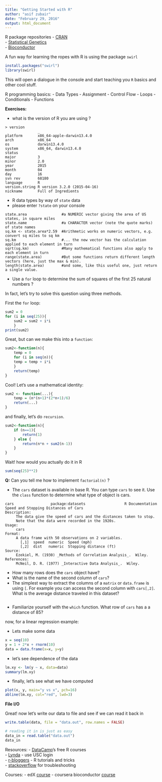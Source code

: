 ```yaml
---
title: "Getting Started with R"
author: "asif zubair"
date: "February 29, 2016"
output: html_document
---
```


R package repositories
- [CRAN](https://cran.r-project.org)  
    - [Statistical Genetics](https://cran.r-project.org/web/views/Genetics.html)  
- [Bioconductor](http://bioconductor.org)  

A fun way for learning the ropes with R is using the package `swirl`

```r
install.packages("swirl")
library(swirl)
```

This will open a dialogue in the console and start teaching you `R` basics and other cool stuff.

R programming basics:
- Data Types
- Assignment
- Control Flow
    - Loops
    - Conditionals
- Functions

__Exercises:__

- what is the version of R you are using ?
```
> version
               _                           
platform       x86_64-apple-darwin13.4.0   
arch           x86_64                      
os             darwin13.4.0                
system         x86_64, darwin13.4.0        
status                                     
major          3                           
minor          2.0                         
year           2015                        
month          04                          
day            16                          
svn rev        68180                       
language       R                           
version.string R version 3.2.0 (2015-04-16)
nickname       Full of Ingredients         
```


- R data types by way of `state` data
- please enter `?state` on your console
```
state.area                #a NUMERIC vector giving the area of US states, in square miles
state.name                #a CHARACTER vector (note the quote marks) of state names 
sq.km <- state.area*2.59  #Arithmetic works on numeric vectors, e.g. convert sq miles to sq km
sq.km                     #... the new vector has the calculation applied to each element in turn
sqrt(sq.km)               #Many mathematical functions also apply to each element in turn 
range(state.area)         #But some functions return different length vectors (here, just the max & min).
length(state.area)        #and some, like this useful one, just return a single value.
```

- Use a `for` loop to determine the sum of squares of the first 25 natural numbers ?

In fact, let's try to solve this question using three methods. 

First the `for` loop:
```r
sum2 = 0
for (i in seq(25)){
    sum2 = sum2 + i*i
    }
print(sum2)
```

Great, but can we make this into a `function`:

```r
sum2<-function(n){
    temp = 0
    for (i in seq(n)){
    temp = temp + i*i
    }
    return(temp)
}
```

Cool! Let's use a mathematical identity:

```r
sum2 <- function(...){
    temp = (n*(n+1)*(2*n+1)/6)
    return(...)
}
```

and finally, let's do `recursion`.

```r
sum2<-function(n){
    if (n==1){
        return(1)
    } else {
        return(n*n + sum2(n-1))
    }
}
```

Wait! how would you actually do it in R
```r
sum(seq(25)**2)
```

__Q:__ Can you tell me how to implement `factorial(n)` ?

- The `cars` dataset is available in base R. You can type `cars` to see it. Use the `class` function to determine what type of object is cars.

```
cars                 package:datasets                  R Documentation
Speed and Stopping Distances of Cars
Description:
     The data give the speed of cars and the distances taken to stop.
     Note that the data were recorded in the 1920s.
Usage:
     cars
Format:
     A data frame with 50 observations on 2 variables.
       [,1]  speed  numeric  Speed (mph)            
       [,2]  dist   numeric  Stopping distance (ft) 
Source:
     Ezekiel, M. (1930) _Methods of Correlation Analysis_.  Wiley.
References:
     McNeil, D. R. (1977) _Interactive Data Analysis_.  Wiley.
```

- How many rows does the `cars` object have?
- What is the name of the second column of `cars`?
- The simplest way to extract the columns of a `matrix` or `data.frame` is using `[`. For example you can access the second column with `cars[,2]`. What is the average distance traveled in this dataset?
```r

```
- Familiarize yourself with the `which` function. What row of `cars` has a a distance of 85?

now, for a linear regression example:

- Lets make some data
```r
x = seq(10)
y = 1 + 2*x + rnorm(10)
data = data.frame(x=x, y=y)
```

- let's see dependence of the data
```r
lm.xy <- lm(y ~ x, data=data)
summary(lm.xy)
```

- finally, let's see what we have computed
```r
plot(x, y, main="y vs x", pch=16)
abline(lm.xy, col="red", lwd=3)
```

__File I/O__

Great! now let's write our data to file and see if we can read it back in

```r
write.table(data, file = "data.out", row.names = FALSE)

# reading it in is just as easy
data_in = read.table("data.out")
data_in
```

Resources:
- [DataCamp](https://www.datacamp.com/home)'s free R courses  
- [Lynda](http://itservices.usc.edu/lynda) - use USC login  
- [r-bloggers](http://www.r-bloggers.com) - R tutorials and tricks  
- [stackoverflow](http://stackoverflow.com/questions/tagged/r) for troubleshooting  

Courses:
- edX [course](https://www.edx.org/course/data-analysis-life-sciences-1-statistics-harvardx-ph525-1x)
- coursera bioconductor [course](https://www.coursera.org/learn/bioconductor)  
